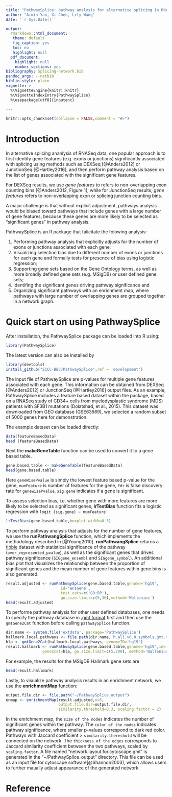 ```yaml
---
title: "PathwaySplice: pathway analysis for alternative splicing in RNA-seq datasets that accounts for different number of gene features"
author: "Aimin Yan, Xi Chen, Lily Wang"
date: '`r Sys.Date()`'

output:
  rmarkdown::html_document:
   theme: default
   fig_caption: yes
   toc: no
   highlight: null
  pdf_document:
    highlight: null
    number_sections: yes
bibliography: Splicing-network.bib
pandoc_args: --natbib
biblio-style: plain
vignette: >
  %\VignetteEngine{knitr::knitr}
  %\VignetteIndexEntry{PathwaySplice} 
  %\usepackage[utf8]{inputenc}
   
---
```


```r
knitr::opts_chunk$set(collapse = FALSE,comment = "#>")
```

# Introduction

In alternative splicing ananlysis of RNASeq data, one popular approach is to first identify gene features (e.g. exons or junctions) significantly associated with splicing using methods such as DEXSeq [@Anders2012] or JunctionSeq [@Hartley2016], and then perform pathway analysis based on the list of genes associated with the significant gene features. 

For DEXSeq results, we use _gene features_ to refers to non-overlapping exon counting bins [@Anders2012, Figure 1], while for JunctionSeq results, _gene features_ refers to non-overlapping exon or splicing junction counting bins. 

A major challenge is that without explicit adjustment, pathways analysis would be biased toward pathways that include genes with a large number of gene features, because these genes are more likely to be selected as "significant genes" in pathway analysis.  

PathwaySplice is an R package that falicitate the folowing analysis: 

1. Performing pathway analysis that explicitly adjusts for the number of exons or junctions associated with each gene; 
2. Visualizing selection bias due to different number of exons or junctions for each gene and formally tests for presence of bias using logistic regression; 
3. Supporting gene sets based on the Gene Ontology terms, as well as more broadly defined gene sets (e.g. MSigDB) or user defined gene sets; 
4. Identifing the significant genes driving pathway significance and 
5. Organizing significant pathways with an enrichment map, where pathways with large number of overlapping genes are grouped together in a network graph.


# Quick start on using PathwaySplice

After installation, the PathwaySplice package can be loaded into R using:
```r
library(PathwaySplice)
```

The latest version can also be installed by 
```r
library(devtools)
install_github("SCCC-BBC/PathwaySplice",ref = 'development')
```

The input file of PathwaySplice are p-values for multiple gene features associated with each gene. This information can be obtained from DEXSeq [@Anders2012] or JunctionSeq [@Hartley2016] output files. As an example, PathwaySplice includes a feature based dataset within the package, based on a RNASeq study of CD34+ cells from myelodysplastic syndrome (MDS) patients with SF3B1 mutations (Dolatshad, et al., 2015). This dataset was downloaded from GEO database (GSE63569), we selected a random subset of 5000 genes here for demonstration. 

The example dataset can be loaded directly:
```r
data(featureBasedData)
head (featureBasedData)
```

Next the **makeGeneTable** function can be used to convert it to a gene based table. 
```r
gene.based.table <- makeGeneTable(featureBasedData)
head(gene.based.table)
```
Here `geneWisePvalue` is simply the lowest feature based p-value for the gene, `numFeature` is number of features for the gene, `fdr` is false discovery rate for `genewisePvalue`, `sig.gene` indicates if a gene is significant.  

To assess selection bias, i.e. whether gene with more features are more likely to be selected as significant genes, **lrTestBias** function fits a logistic regression with `logit (sig.gene) ~ numFeature`

```r
lrTestBias(gene.based.table,boxplot.width=0.3)
```

To perform pathway analysis that adjusts for the number of gene features, we use the **runPathwangSplice** function, which implements the methodology described in [@Young2010]. **runPathwangSplice** returns a   [tibble](https://cran.r-project.org/web/packages/tibble/vignettes/tibble.html) dataset  with statistical significance of the pathway (`over_represented_pvalue`), as well as the significant genes that drives pathway significance (`SIGgene_ensembl` and `SIGgene_symbol`). An additional bias plot that visualizes the relationship between the proportion of significant genes and the mean number of gene features within gene bins is also generated. 

```r
result.adjusted <- runPathwaySplice(gene.based.table,genome='hg19',
                        id='ensGene',
                        test.cats=c('GO:BP'),
                        go.size.limit=c(5,30),method='Wallenius')
head(result.adjusted)
```

To performe pathway analysis for other user defined databases, one needs to specify the pathway database in [.gmt format](http://software.broadinstitute.org/cancer/software/gsea/wiki/index.php/Data_formats) first and then use the `gmtGene2Cat` function before calling `pathwaySplice` function. 


```r
dir.name <- system.file('extdata', package='PathwaySplice')
hallmark.local.pathways <- file.path(dir.name,'h.all.v6.0.symbols.gmt.txt')
hlp <- gmtGene2Cat(hallmark.local.pathways, genomeID='hg19')
result.hallmark <- runPathwaySplice(gene.based.table,genome='hg19',id='ensGene',
                gene2cat=hlp, go.size.limit=c(5,200), method='Wallenius', binsize=20)
```                
For example, the results for the MSigDB Hallmark gene sets are
```r
head(result.hallmark)
```


Lastly, to visualize pathway analysis results in an enrichment network, we use the **enrichmentMap** function:

```r
output.file.dir <- file.path("~/PathwaySplice_output")
enmap <- enrichmentMap(result.adjusted,n=5,
                       output.file.dir=output.file.dir,
                       similarity.threshold=0.3, scaling.factor = 2)
```

In the enrichment map, the `size of the nodes` indicates the number of significant genes within the pathway. The `color of the nodes` indicates pathway significance, where smaller p-values correspond to dark red color. Pathways with Jaccard coefficient > `similarity.thereshold` will be connected on the network. The `thickness of the edges` corresponds to Jaccard similarity coefficient between the two pathways, scaled by `scaling.factor`. A file named "network.layout.for.cytoscape.gml" is generated in the "~/PathwaySplice_output" directory. This file can be used as an input file for cytoscape software[@Shannon2003], which allows users to further maually adjust appearance of the generated network. 

# Reference
<!-- Usage: rmarkdown::render("vignettes/tutorial.Rmd", output_format="all") --> 